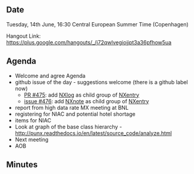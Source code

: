 ==Date==

Tuesday, 14th June, 16:30 Central European Summer Time (Copenhagen)

Hangout Link: https://plus.google.com/hangouts/_/j72qwlvegiojjpt3a36pfhow5ua

==Agenda==

* Welcome and agree Agenda
* github issue of the day - suggestions welcome (there is a github label now)
** [https://github.com/nexusformat/definitions/pull/475 PR #475]: add [http://download.nexusformat.org/doc/html/classes/base_classes/NXlog.html NXlog] as child group of [http://download.nexusformat.org/doc/html/classes/base_classes/NXentry.html NXentry]
** [https://github.com/nexusformat/definitions/pull/475 issue #476]: add [http://download.nexusformat.org/doc/html/classes/base_classes/NXnote.html NXnote] as child group of [http://download.nexusformat.org/doc/html/classes/base_classes/NXentry.html NXentry]
* report from high data rate MX meeting at BNL
* registering for NIAC and potential hotel shortage
* items for NIAC
* Look at graph of the base class hierarchy - http://punx.readthedocs.io/en/latest/source_code/analyze.html
* Next meeting
* AOB

==Minutes==